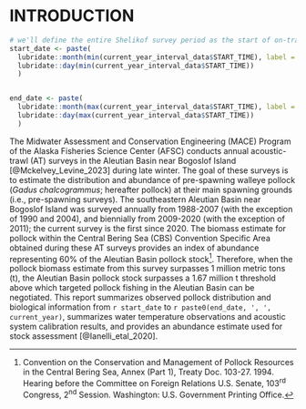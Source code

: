 # INTRODUCTION

```r
# we'll define the entire Shelikof survey period as the start of on-transect to the end of off-transect time
start_date <- paste(
  lubridate::month(min(current_year_interval_data$START_TIME), label = TRUE, abbr = FALSE),
  lubridate::day(min(current_year_interval_data$START_TIME))
  )


end_date <- paste(
  lubridate::month(max(current_year_interval_data$START_TIME), label = TRUE, abbr = FALSE),
  lubridate::day(max(current_year_interval_data$START_TIME))
  )

```

The Midwater Assessment and Conservation Engineering (MACE) Program of the Alaska Fisheries Science Center (AFSC) conducts annual acoustic-trawl (AT) surveys in the Aleutian Basin near Bogoslof Island [@Mckelvey_Levine_2023] during late winter. The goal of these surveys is to estimate the distribution and abundance of pre-spawning walleye pollock (*Gadus chalcogrammus*; hereafter pollock) at their main spawning grounds (i.e., pre-spawning surveys). The southeastern Aleutian Basin near Bogoslof Island was surveyed annually from 1988-2007 (with the exception of 1990 and 2004), and biennially from 2009-2020 (with the exception of 2011); the current survey is the first since 2020. The biomass estimate for pollock within the Central Bering Sea (CBS) Convention Specific Area obtained during these AT surveys provides an index of abundance representing 60% of the Aleutian Basin pollock stock[^1]. Therefore, when the pollock biomass estimate from this survey surpasses 1 million metric tons (t), the Aleutian Basin pollock stock surpasses a 1.67 million t threshold above which targeted pollock fishing in the Aleutian Basin can be negotiated. This report summarizes observed pollock distribution and biological information from `r start_date` to `r paste0(end_date, ', ', current_year)`, summarizes water temperature observations and acoustic system calibration results, and provides an abundance estimate used for stock assessment [@Ianelli_etal_2020].


[^1]: Convention on the Conservation and Management of Pollock Resources in the Central Bering Sea, Annex (Part 1), Treaty Doc. 103-27. 1994. Hearing before the Committee on Foreign Relations U.S. Senate, 103^rd^ Congress, 2^nd^ Session. Washington: U.S. Government Printing Office.